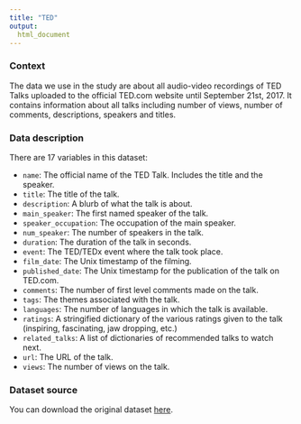 ```yaml
---
title: "TED"
output: 
  html_document
---
```


### Context
The data we use in the study are about all audio-video recordings of TED Talks uploaded to the official TED.com website until September 21st, 2017. It contains information about all talks including number of views, number of comments, descriptions, speakers and titles.


### Data description
There are 17 variables in this dataset:

* `name`: The official name of the TED Talk. Includes the title and the speaker.
* `title`: The title of the talk.
* `description`: A blurb of what the talk is about.
* `main_speaker`: The first named speaker of the talk.
* `speaker_occupation`: The occupation of the main speaker.
* `num_speaker`: The number of speakers in the talk.
* `duration`: The duration of the talk in seconds.
* `event`: The TED/TEDx event where the talk took place.
* `film_date`: The Unix timestamp of the filming.
* `published_date`: The Unix timestamp for the publication of the talk on TED.com.
* `comments`: The number of first level comments made on the talk.
* `tags`: The themes associated with the talk.
* `languages`: The number of languages in which the talk is available.
* `ratings`: A stringified dictionary of the various ratings given to the talk (inspiring, fascinating, jaw dropping, etc.)
* `related_talks`: A list of dictionaries of recommended talks to watch next.
* `url`: The URL of the talk.
* `views`: The number of views on the talk.

### Dataset source
You can download the original dataset [here](./data/TED.csv).

